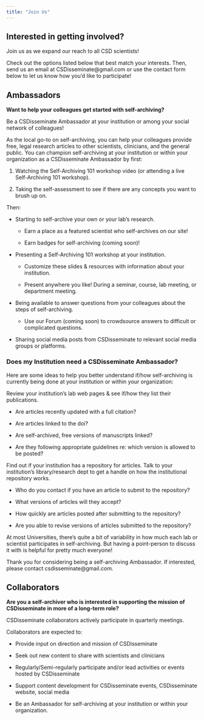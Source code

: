 ```yaml
---
title: "Join Us"
---
```


## Interested in getting involved?

Join us as we expand our reach to all CSD scientists!

Check out the options listed below that best match your interests. Then, send us an email at CSDisseminate\@gmail.com or use the contact form below to let us know how you'd like to participate!

## Ambassadors

**Want to help your colleagues get started with self-archiving?**

Be a CSDisseminate Ambassador at your institution or among your social network of colleagues!

As the local go-to on self-archiving, you can help your colleagues provide free, legal research articles to other scientists, clinicians, and the general public. You can champion self-archiving at your institution or within your organization as a CSDisseminate Ambassador by first:

1.  Watching the Self-Archiving 101 workshop video (or attending a live Self-Archiving 101 workshop).

2.  Taking the self-assessment to see if there are any concepts you want to brush up on.

Then:

-   Starting to self-archive your own or your lab’s research.

    -   Earn a place as a featured scientist who self-archives on our site!

    -   Earn badges for self-archiving (coming soon)!

-   Presenting a Self-Archiving 101 workshop at your institution.

    -   Customize these slides & resources with information about your institution.

    -   Present anywhere you like! During a seminar, course, lab meeting, or department meeting.

-   Being available to answer questions from your colleagues about the steps of self-archiving.

    -   Use our Forum (coming soon) to crowdsource answers to difficult or complicated questions.

-   Sharing social media posts from CSDisseminate to relevant social media groups or platforms.

### Does my Institution need a CSDisseminate Ambassador? ​

Here are some ideas to help you better understand if/how self-archiving is currently being done at your institution or within your organization:

Review your institution’s lab web pages & see if/how they list their publications.

-   Are articles recently updated with a full citation?

-   Are articles linked to the doi?

-   Are self-archived, free versions of manuscripts linked?

-   Are they following appropriate guidelines re: which version is allowed to be posted?

Find out if your institution has a repository for articles. Talk to your institution’s library/research dept to get a handle on how the institutional repository works.

-   Who do you contact if you have an article to submit to the repository?

-   What versions of articles will they accept?

-   How quickly are articles posted after submitting to the repository?

-   Are you able to revise versions of articles submitted to the repository?

At most Universities, there’s quite a bit of variability in how much each lab or scientist participates in self-archiving. But having a point-person to discuss it with is helpful for pretty much everyone!

Thank you for considering being a self-archiving Ambassador. If interested, please contact csdisseminate\@gmail.com.

## Collaborators

**Are you a self-archiver who is interested in supporting the mission of CSDisseminate in more of a long-term role?**

​CSDisseminate collaborators actively participate in quarterly meetings.

Collaborators are expected to:

-   Provide input on direction and mission of CSDisseminate

-   Seek out new content to share with scientists and clinicians

-   Regularly/Semi-regularly participate and/or lead activities or events hosted by CSDisseminate

-   Support content development for CSDisseminate events, CSDisseminate website, social media

-   Be an Ambassador for self-archiving at your institution or within your organization.
